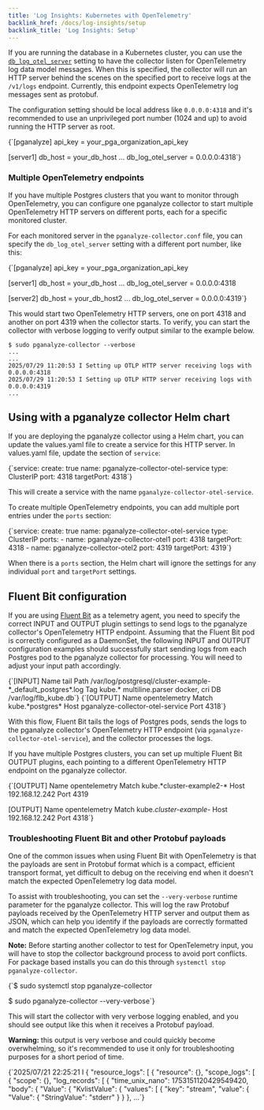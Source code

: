 ```yaml
---
title: 'Log Insights: Kubernetes with OpenTelemetry'
backlink_href: /docs/log-insights/setup
backlink_title: 'Log Insights: Setup'
---
```


If you are running the database in a Kubernetes cluster, you can use the
[`db_log_otel_server`](/docs/collector/settings#self-managed-servers) setting to
have the collector listen for OpenTelemetry log data model messages.
When this is specified, the collector will run an HTTP server behind the scenes
on the specified port to receive logs at the `/v1/logs` endpoint. Currently, this endpoint
expects OpenTelemetry log messages sent as protobuf.

The configuration setting should be local address like `0.0.0.0:4318` and
it's recommended to use an unprivileged port number (1024 and up) to avoid
running the HTTP server as root.


<CodeBlock language="text">
{`[pganalyze]
api_key = your_pga_organization_api_key
 
[server1]
db_host = your_db_host
...
db_log_otel_server = 0.0.0.0:4318`}
</CodeBlock>

### Multiple OpenTelemetry endpoints
If you have multiple Postgres clusters that you want to monitor through OpenTelemetry, you can
configure one pganalyze collector to start multiple OpenTelemetry HTTP servers on different ports,
each for a specific monitored cluster.

For each monitored server in the `pganalyze-collector.conf` file, you can specify
the `db_log_otel_server` setting with a different port number, like this:

<CodeBlock language="text">
{`[pganalyze]
api_key = your_pga_organization_api_key
 
[server1]
db_host = your_db_host
...
db_log_otel_server = 0.0.0.0:4318
 
[server2]
db_host = your_db_host2
...
db_log_otel_server = 0.0.0.0:4319`}
</CodeBlock>

This would start two OpenTelemetry HTTP servers, one on port 4318 and another on port 4319 when 
the collector starts. To verify, you can start the collector with verbose logging to verify 
output similar to the example below.

```
$ sudo pganalyze-collector --verbose
...
...
2025/07/29 11:20:53 I Setting up OTLP HTTP server receiving logs with 0.0.0.0:4318
2025/07/29 11:20:53 I Setting up OTLP HTTP server receiving logs with 0.0.0.0:4319
...
```


## Using with a pganalyze collector Helm chart

If you are deploying the pganalyze collector using a Helm chart, you can update
the values.yaml file to create a service for this HTTP server.
In values.yaml file, update the section of `service`:

<CodeBlock language="yaml">
{`service:
  create: true
  name: pganalyze-collector-otel-service
  type: ClusterIP
  port: 4318
  targetPort: 4318`}
</CodeBlock>

This will create a service with the name `pganalyze-collector-otel-service`.

To create multiple OpenTelemetry endpoints, you can add multiple port entries under the `ports` section:

<CodeBlock language="yaml">
{`service:
  create: true
  name: pganalyze-collector-otel-service
  type: ClusterIP
  ports:
    - name: pganalyze-collector-otel1
      port: 4318
      targetPort: 4318
    - name: pganalyze-collector-otel2
      port: 4319
      targetPort: 4319`}
</CodeBlock>

When there is a `ports` section, the Helm chart will ignore the settings 
for any individual `port` and `targetPort` settings.


## Fluent Bit configuration
If you are using [Fluent Bit](https://fluentbit.io/) as a telemetry agent, you need to specify
the correct INPUT and OUTPUT plugin settings to send logs to the pganalyze collector's OpenTelemetry 
HTTP endpoint. Assuming that the Fluent Bit pod is correctly configured as a DaemonSet, the 
following INPUT and OUTPUT configuration examples should successfully start sending logs from
each Postgres pod to the pganalyze collector for processing. You will need to adjust your input
path accordingly.

<CodeBlock language="text">
{`[INPUT]
    Name  tail
    Path  /var/log/postgresql/cluster-example-*_default_postgres*.log
    Tag kube.*
    multiline.parser docker, cri
    DB /var/log/flb_kube.db`}
</CodeBlock>

<CodeBlock language="text">
{`[OUTPUT]
    Name  opentelemetry
    Match kube.*postgres*
    Host  pganalyze-collector-otel-service
    Port  4318`}
</CodeBlock>

With this flow, Fluent Bit tails the logs of Postgres pods, sends the logs to the
pganalyze collector's OpenTelemetry HTTP endpoint (via `pganalyze-collector-otel-service`),
and the collector processes the logs.

If you have multiple Postgres clusters, you can set up multiple Fluent Bit OUTPUT
plugins, each pointing to a different OpenTelemetry HTTP endpoint on the pganalyze collector. 

<CodeBlock language="text">
{`[OUTPUT]
    Name  opentelemetry
    Match kube.*cluster-example2-*
    Host  192.168.12.242
    Port  4319
 
[OUTPUT]
    Name  opentelemetry
    Match kube.*cluster-example-*
    Host  192.168.12.242
    Port  4318`}
</CodeBlock>

### Troubleshooting Fluent Bit and other Protobuf payloads
One of the common issues when using Fluent Bit with OpenTelemetry is that
the payloads are sent in Protobuf format which is a compact, efficient transport
format, yet difficult to debug on the receiving end when it doesn't match the
expected OpenTelemetry log data model.

To assist with troubleshooting, you can set the `--very-verbose` runtime parameter
for the pganalyze collector. This will log the raw Protobuf payloads received
by the OpenTelemetry HTTP server and output them as JSON, which can help you 
identify if the payloads are correctly formatted and match the expected OpenTelemetry 
log data model.

**Note:** Before starting another collector to test for OpenTelemetry input, you will have to 
stop the collector background process to avoid port conflicts. For package based installs
you can do this through `systemctl stop pganalyze-collector`.

<CodeBlock language="bash">
{`$ sudo systemctl stop pganalyze-collector
 
$ sudo pganalyze-collector --very-verbose`}
</CodeBlock>

This will start the collector with very verbose logging enabled, and you should see
output like this when it receives a Protobuf payload. 

**Warning:** this output is very verbose and could quickly become overwhelming, 
so it's recommended to use it only for troubleshooting purposes for a short period of time.

<CodeBlock language="json">
{`2025/07/21 22:25:21 I {
  "resource_logs": [
    {
      "resource": {},
      "scope_logs": [
        {
          "scope": {},
          "log_records": [
            {
              "time_unix_nano": 1753151120429549420,
              "body": {
                "Value": {
                  "KvlistValue": {
                    "values": [
                      {
                        "key": "stream",
                        "value": {
                          "Value": {
                            "StringValue": "stderr"
                          }
                        }
                      },
...`}
</CodeBlock>

